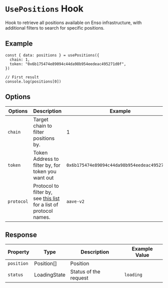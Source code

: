 # `UsePositions` Hook

Hook to retrieve all positions available on Enso infrastructure, with additional filters to search for specific positions.

## Example
```tsx
const { data: positions } = usePositions({
  chain: 1,
  token: "0x6b175474e89094c44da98b954eedeac495271d0f",
})

// First result
console.log(positions[0])
```

## Options

| Options             | Description                                          | Example                                      |
|---------------------|------------------------------------------------------|----------------------------------------------|
| `chain`             | Target chain to filter positions by.                 | 1                                            |
| `token`             | Token Address to filter by, for token you want out   | `0x6b175474e89094c44da98b954eedeac495271d0f` |
| `protocol`          | Protocol to filter by, see [this list](https://github.com/EnsoFinance/use-defi/blob/main/src/types/api.ts#L36) for a list of protocol names. | `aave-v2` |

## Response

| Property            | Type          | Description                           | Example Value           |
|---------------------|---------------|---------------------------------------|-------------------------|
| `position`          | Position[]    | Position                              |                         |
| `status`            | LoadingState  | Status of the request                 | `loading`               |

